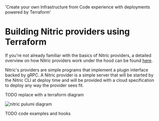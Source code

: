   'Create your own Infrastructure from Code experience with deployments powered by Terraform'

# Building Nitric providers using Terraform

If you're not already familiar with the basics of Nitric providers, a detailed overview on how Nitric providers work under the hood can be found [here](../providers/custom/building-custom-provider).

Nitric's providers are simple programs that implement a plugin interface backed by gRPC. A Nitric provider is a simple server that will be started by the Nitric CLI at deploy time and will be provided with a cloud specification to deploy any way the provider sees fit.

TODO replace with a terraform diagram

![nitric pulumi diagram](/docs/images/nitric-pulumi.png)

TODO code examples and hooks
